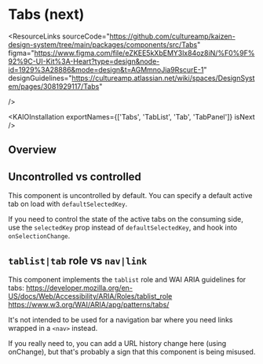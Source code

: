 
<Meta title="Components/Tabs/API Specification" />

# Tabs (next)

<ResourceLinks
  sourceCode="https://github.com/cultureamp/kaizen-design-system/tree/main/packages/components/src/Tabs"
  figma="https://www.figma.com/file/eZKEE5kXbEMY3lx84oz8iN/%F0%9F%92%9C-UI-Kit%3A-Heart?type=design&node-id=1929%3A28886&mode=design&t=AGMmnoJia9RscurE-1"
  designGuidelines="https://cultureamp.atlassian.net/wiki/spaces/DesignSystem/pages/3081929117/Tabs"

/>

<KAIOInstallation exportNames={['Tabs', 'TabList', 'Tab', 'TabPanel']} isNext />

## Overview

<Canvas of={TabsStories.Playground} />
<Controls of={TabsStories.Playground} />

## Uncontrolled vs controlled

This component is uncontrolled by default. You can specify a default active tab on load with `defaultSelectedKey`.

If you need to control the state of the active tabs on the consuming side, use the `selectedKey` prop instead of `defaultSelectedKey`, and hook into `onSelectionChange`.

<Canvas of={TabsStories.Controlled} />

## `tablist|tab` role vs `nav|link`

This component implements the `tablist` role and WAI ARIA guidelines for tabs:
https://developer.mozilla.org/en-US/docs/Web/Accessibility/ARIA/Roles/tablist_role
https://www.w3.org/WAI/ARIA/apg/patterns/tabs/

It's not intended to be used for a navigation bar where you need links wrapped in a `<nav>` instead.

If you really need to, you can add a URL history change here (using onChange), but that's probably a sign that this component is being misused.
